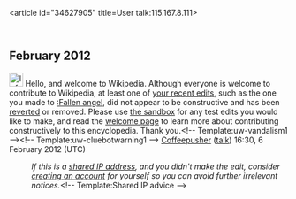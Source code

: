 <article id="34627905" title=User talk:115.167.8.111>
	<talkpage id="34627905" title="User talk:115.167.8.111">
== February 2012 ==
[[File:Information.svg|25px|alt=|link=]] Hello, and welcome to Wikipedia. Although everyone is welcome to contribute to Wikipedia, at least one of [[Special:Contributions/115.167.8.111|your recent edits]], such as the one you made to [[:Fallen angel]], did not appear to be constructive and has been [[Help:Reverting|reverted]] or removed. Please use [[Wikipedia:Sandbox|the sandbox]] for any test edits you would like to make, and read the [[Wikipedia:Welcoming committee/Welcome to Wikipedia|welcome page]] to learn more about contributing constructively to this encyclopedia. Thank you.&lt;!-- Template:uw-vandalism1 --&gt;&lt;!-- Template:uw-cluebotwarning1 --&gt; [[User:Coffeepusher|Coffeepusher]] ([[User talk:Coffeepusher|talk]]) 16:30, 6 February 2012 (UTC)
:''If this is a [[closed proxy|shared IP address]], and you didn't make the edit, consider [[Wikipedia:Why create an account?|creating an account]] for yourself so you can avoid further irrelevant notices.''&lt;!-- Template:Shared IP advice --&gt;
	</talkpage>
</article>
